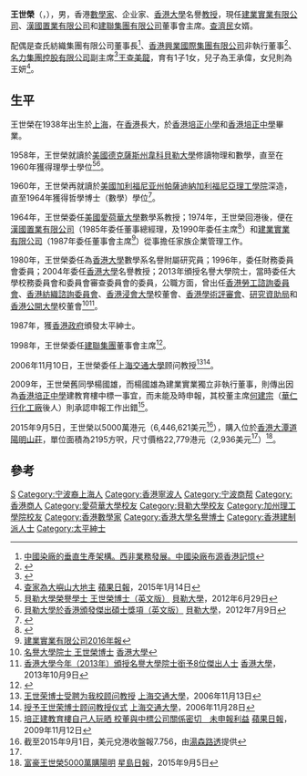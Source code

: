 '''王世榮'''{{JP}}（{{lang-en|James Sai Wing Wong}}，{{bd|1938年|catIdx=C}}），男，香港[[數學家|數學家]]、企业家、[[香港大學|香港大學]]名譽[[教授|教授]]，現任[[建業實業有限公司|建業實業有限公司]]、[[漢國置業有限公司|漢國置業有限公司]]和[[建聯集團有限公司|建聯集團有限公司]]董事會主席。[[查濟民|查濟民]]女婿。

配偶是查氏紡織集團有限公司董事長<ref>[http://www.hkmemory.hk/collections/postwar_industries/all_items/audio/201308/t20130827_64409_cht.html?f=search&t=search_datas.jsp&path=channelid=230719|searchword=MATERIAL_TYPE%3D%272302%27+and+%28TOPICSIDS%3D%278916%27%29|keyword=MATERIAL_TYPE%3D%272302%27+and+%28TOPICSIDS%3D%278916%27%29|cssTab=0|templet=search_result_images_listing_cht.jsp 中國染廠的垂直生產架構。西非業務發展。中國染廠布源]{{Dead link|date=2020年1月 |bot=InternetArchiveBot |fix-attempted=yes }}[[香港記憶|香港記憶]]</ref>、[[香港興業國際集團有限公司|香港興業國際集團有限公司]]非執行董事<ref>{{Cite web |url=http://www.hkri.com/icms2/template?series=444&leftside1=441&leftside2=5702&menuon=3 |title=香港興業國際集團有限公司董事資料 |accessdate=2016-11-13 |archive-date=2016-11-13 |archive-url=https://web.archive.org/web/20161113115342/http://www.hkri.com/icms2/template?series=444&leftside1=441&leftside2=5702&menuon=3 |dead-url=no }}</ref>、[[名力集團控股有限公司|名力集團控股有限公司]]副主席<ref>{{Cite web |url=http://www.minglyhk.com/chi/html/team/director.html |title=名力集團控股有限公司董事資料 |access-date=2016-11-13 |archive-url=https://web.archive.org/web/20161114004109/http://www.minglyhk.com/chi/html/team/director.html |archive-date=2016-11-14 |dead-url=yes }}</ref>[[王查美龍|王查美龍]]，育有1子1女，兒子為王承偉，女兒則為王妍<ref>[http://hk.apple.nextmedia.com/news/art/20150114/19002129 查家為大嶼山大地主] {{Wayback|url=http://hk.apple.nextmedia.com/news/art/20150114/19002129 |date=20161114004337 }}[[蘋果日報|蘋果日報]]，2015年1月14日</ref>。

== 生平 ==
王世榮在1938年出生於[[上海|上海]]，在[[香港|香港]]長大，於[[香港培正小學|香港培正小學]]和[[香港培正中學|香港培正中學]]畢業。

1958年，王世榮就讀於[[美國|美國]][[德克薩斯州|德克薩斯州]][[韋科|韋科]][[貝勒大學|貝勒大學]]修讀物理和數學，直至在1960年獲得理學士學位<ref>[https://www.baylor.edu/mediacommunications/news.php?action=story&story=117746 貝勒大學榮譽學士 王世榮博士（英文版）] {{Wayback|url=https://www.baylor.edu/mediacommunications/news.php?action=story&story=117746 |date=20161224233750 }}[[貝勒大學|貝勒大學]]，2012年6月29日</ref><ref>[https://www2.baylor.edu/baylorproud/2012/07/prominent-alumnus-in-hong-kong-honored-with-baylors-distinguished-achievement-award/ 貝勒大學於香港頒發傑出碩士獎項（英文版）] {{Wayback|url=https://www2.baylor.edu/baylorproud/2012/07/prominent-alumnus-in-hong-kong-honored-with-baylors-distinguished-achievement-award/ |date=20161224234750 }}[[貝勒大學|貝勒大學]]，2012年7月9日</ref>。

1960年，王世榮再就讀於[[美國|美國]][[加利福尼亚州|加利福尼亚州]][[帕薩迪納_(加利福尼亞州)|帕薩迪納]][[加利福尼亞理工學院|加利福尼亞理工學院]]深造，直至1964年獲得哲學博士（數學）學位<ref>{{Cite web |url=http://thesis.library.caltech.edu/view/option/math.html |title=CaltechTHESIS（數學哲學博士） |accessdate=2016-11-13 |archive-date=2017-04-23 |archive-url=https://web.archive.org/web/20170423033356/http://thesis.library.caltech.edu/view/option/math.html |dead-url=no }}</ref>。

1964年，王世榮委任[[美國|美國]][[愛荷華大學|愛荷華大學]]數學系教授；1974年，王世榮回港後，便在[[漢國置業有限公司|漢國置業有限公司]]（1985年委任董事總經理，及1990年委任主席<ref>{{Cite web |url=http://iis.quamnet.com/media/IRAnnouncement/160/ZH_TW/002570117-0.PDF |title=漢國置業有限公司2016年報 |accessdate=2016-11-13 |archive-date=2017-03-08 |archive-url=https://web.archive.org/web/20170308043414/http://iis.quamnet.com/media/IRAnnouncement/160/ZH_TW/002570117-0.PDF |dead-url=no }}</ref>）和[[建業實業有限公司|建業實業有限公司]]（1987年委任董事會主席<ref>[http://iis.quamnet.com/media/IRAnnouncement/216/ZH_TW/002570189-0.PDF 建業實業有限公司2016年報]</ref>）從事擔任家族企業管理工作。

1980年，王世榮委任為[[香港大學|香港大學]]數學系名譽附屬研究員；1996年，委任財務委員會委員；2004年委任[[香港大學|香港大學]]名譽教授；2013年頒授名譽大學院士，當時委任大學校務委員會和委員會審查委員會的委員，公職方面，曾出任[[香港勞工諮詢委員會|香港勞工諮詢委員會]]、[[香港紡織諮詢委員會|香港紡織諮詢委員會]]、[[香港浸會大學|香港浸會大學]]校董會、[[香港學術評審會|香港學術評審會]]、[[研究資助局|研究資助局]]和[[香港公開大學|香港公開大學]]校董會<ref>[http://www4.hku.hk/honfellows/chit/honorary-university-fellows/dr-james-sai-wing-wong 名譽大學院士 王世榮博士] {{Wayback|url=http://www4.hku.hk/honfellows/chit/honorary-university-fellows/dr-james-sai-wing-wong |date=20161114082826 }}[[香港大學|香港大學]]</ref><ref>[http://www.hku.hk/press/press-invitations/detail/c_10248.html 香港大學今年（2013年）頒授名譽大學院士銜予8位傑出人士] {{Wayback|url=http://www.hku.hk/press/press-invitations/detail/c_10248.html |date=20131010085606 }}[[香港大學|香港大學]]，2013年10月9日</ref>。

1987年，獲[[香港政府|香港政府]]頒發太平紳士。

1998年，王世榮委任[[建聯集團|建聯集團]]董事會主席<ref>{{Cite web |url=http://corpsv.etnet.com.hk/webservice/jsp/ETNET/CorpAn/chi/detail.jsp?VERSION=CHI&DOCCD=84935 |title=建聯集團有限公司2015年報 |accessdate=2016-11-13 |archive-date=2016-11-14 |archive-url=https://web.archive.org/web/20161114004855/http://corpsv.etnet.com.hk/webservice/jsp/ETNET/CorpAn/chi/detail.jsp?VERSION=CHI&DOCCD=84935 |dead-url=no }}</ref>。

2006年11月10日，王世榮委任[[上海交通大學|上海交通大學]]顾问教授<ref>[http://news.sjtu.edu.cn/info/1002/95483.htm 王世荣博士受聘为我校顾问教授] {{Wayback|url=http://news.sjtu.edu.cn/info/1002/95483.htm |date=20161114004043 }}[[上海交通大學|上海交通大學]]，2006年11月13日</ref><ref>[http://news.sjtu.edu.cn/info/1011/57113.htm 授予王世荣博士顾问教授仪式] {{Wayback|url=http://news.sjtu.edu.cn/info/1011/57113.htm |date=20161114003137 }}[[上海交通大學|上海交通大學]]，2006年11月28日</ref>。

2009年，王世榮舊同學楊國雄，而楊國雄為建業實業獨立非執行董事，則傳出因為[[香港培正中學|香港培正中學]]建教育樓中標一事宜，而未能及時申報，其校董主席[[何建宗_(生態學家)|何建宗]]（[[華仁行化工廠|華仁行化工廠]]後人）則承認申報工作出錯<ref>[http://hk.apple.nextmedia.com/news/art/20091112/13411351 培正建教育樓自己人玩晒 校董與中標公司關係密切　未申報利益] {{Wayback|url=http://hk.apple.nextmedia.com/news/art/20091112/13411351 |date=20161114004514 }}[[蘋果日報|蘋果日報]]，2009年11月12日</ref>。

2015年9月5日，王世榮以5000萬港元（6,446,621美元<ref name="thomsonreuters-usdhkd-sep52015">截至2015年9月1日，美元兌港收盤報7.756，由[[湯森路透|湯森路透]]提供</ref>），購入位於[[香港|香港]][[大潭道|大潭道]][[陽明山莊|陽明山莊]]，單位面積為2195方呎，尺寸價格22,779港元（2,936美元<ref name="thomsonreuters-usdhkd-sep52015"/>）<ref>[http://std.stheadline.com/daily/news-content.php?id=44403&target=2 富豪王世榮5000萬購陽明] {{Wayback|url=http://std.stheadline.com/daily/news-content.php?id=44403&target=2 |date=20161114005902 }}[[星島日報|星島日報]]，2015年9月5日</ref>。

== 參考 ==
{{reflist}}

{{Authority control}}
{{DEFAULTSORT:Wang王}}
[[Category:王姓|S]]
[[Category:宁波裔上海人|Category:宁波裔上海人]]
[[Category:香港寧波人|Category:香港寧波人]]
[[Category:宁波商帮|Category:宁波商帮]]
[[Category:香港商人|Category:香港商人]]
[[Category:愛荷華大學校友|Category:愛荷華大學校友]]
[[Category:貝勒大學校友|Category:貝勒大學校友]]
[[Category:加州理工學院校友|Category:加州理工學院校友]]
[[Category:香港數學家|Category:香港數學家]]
[[Category:香港大學名譽博士|Category:香港大學名譽博士]]
[[Category:香港建制派人士|Category:香港建制派人士]]
[[Category:太平紳士|Category:太平紳士]]